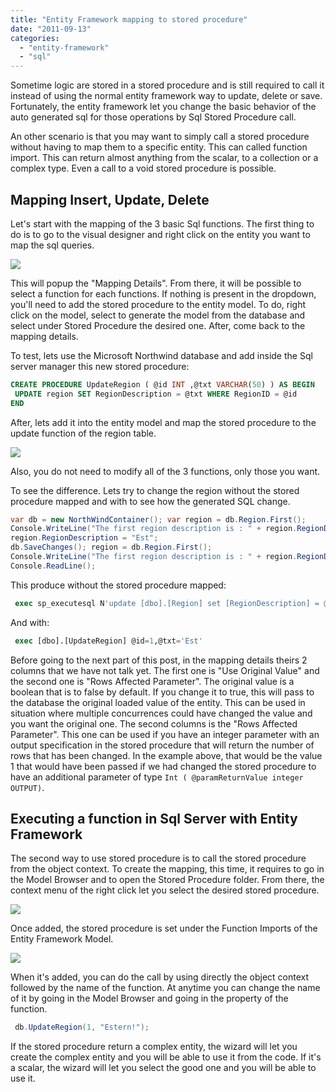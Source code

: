 ```yaml
---
title: "Entity Framework mapping to stored procedure"
date: "2011-09-13"
categories: 
  - "entity-framework"
  - "sql"
---
```


Sometime logic are stored in a stored procedure and is still required to call it instead of using the normal entity framework way to update, delete or save. Fortunately, the entity framework let you change the basic behavior of the auto generated sql for those operations by Sql Stored Procedure call.

An other scenario is that you may want to simply call a stored procedure without having to map them to a specific entity. This can called function import. This can return almost anything from the scalar, to a collection or a complex type. Even a call to a void stored procedure is possible.

## Mapping Insert, Update, Delete

Let's start with the mapping of the 3 basic Sql functions. The first thing to do is to go to the visual designer and right click on the entity you want to map the sql queries.

![](/images/blog/mappingstoredprocedure-400x340.png)

This will popup the "Mapping Details". From there, it will be possible to select a function for each functions. If nothing is present in the dropdown, you'll need to add the stored procedure to the entity model. To do, right click on the model, select to generate the model from the database and select under Stored Procedure the desired one. After, come back to the mapping details.

To test, lets use the Microsoft Northwind database and add inside the Sql server manager this new stored procedure:


```sql
CREATE PROCEDURE UpdateRegion ( @id INT ,@txt VARCHAR(50) ) AS BEGIN
 UPDATE region SET RegionDescription = @txt WHERE RegionID = @id 
END 
```

After, lets add it into the entity model and map the stored procedure to the update function of the region table.

![](/images/blog/mappingUpdateStoredProcedure-400x132.png)

Also, you do not need to modify all of the 3 functions, only those you want.

To see the difference. Lets try to change the region without the stored procedure mapped and with to see how the generated SQL change.


```csharp
var db = new NorthWindContainer(); var region = db.Region.First(); 
Console.WriteLine("The first region description is : " + region.RegionDescription); 
region.RegionDescription = "Est"; 
db.SaveChanges(); region = db.Region.First(); 
Console.WriteLine("The first region description is : " + region.RegionDescription); 
Console.ReadLine(); 
```

This produce without the stored procedure mapped:


```sql
 exec sp_executesql N'update [dbo].[Region] set [RegionDescription] = @0 where ([RegionID] = @1) ',N'@0 nchar(50),@1 int',@0=N'Est',@1=1 
```

And with:

```sql
 exec [dbo].[UpdateRegion] @id=1,@txt='Est' 
```

Before going to the next part of this post, in the mapping details theirs 2 columns that we have not talk yet. The first one is "Use Original Value" and the second one is "Rows Affected Parameter". The original value is a boolean that is to false by default. If you change it to true, this will pass to the database the original loaded value of the entity. This can be used in situation where multiple concurrences could have changed the value and you want the original one. The second columns is the "Rows Affected Parameter". This one can be used if you have an integer parameter with an output specification in the stored procedure that will return the number of rows that has been changed. In the example above, that would be the value 1 that would have been passed if we had changed the stored procedure to have an additional parameter of type `Int ( @paramReturnValue integer OUTPUT)`.

## Executing a function in Sql Server with Entity Framework

The second way to use stored procedure is to call the stored procedure from the object context. To create the mapping, this time, it requires to go in the Model Browser and to open the Stored Procedure folder. From there, the context menu of the right click let you select the desired stored procedure.

![](/images/blog/modelbrowseraffunction-400x327.png)

Once added, the stored procedure is set under the Function Imports of the Entity Framework Model.

![](/images/blog/addedfunction.png)

When it's added, you can do the call by using directly the object context followed by the name of the function. At anytime you can change the name of it by going in the Model Browser and going in the property of the function.

```csharp
 db.UpdateRegion(1, "Estern!"); 
```

If the stored procedure return a complex entity, the wizard will let you create the complex entity and you will be able to use it from the code. If it's a scalar, the wizard will let you select the good one and you will be able to use it.
